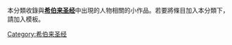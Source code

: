{{Hiddencat}}

本分類收錄與'''[[希伯来圣经|希伯来圣经]]'''中出現的人物相關的小作品。若要將條目加入本分類下，請加入'''{{tl|Tanakh-stub}}'''模板。
[[Category:希伯来圣经|Category:希伯来圣经]]